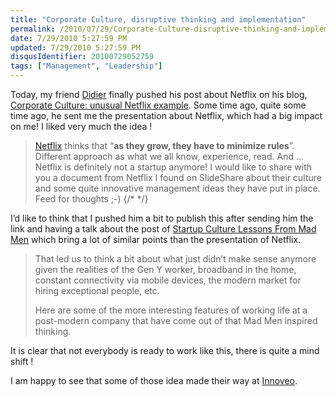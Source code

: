 ```yaml
---
title: "Corporate Culture, disruptive thinking and implementation"
permalink: /2010/07/29/Corporate-Culture-disruptive-thinking-and-implementation/
date: 7/29/2010 5:27:59 PM
updated: 7/29/2010 5:27:59 PM
disqusIdentifier: 20100729052759
tags: ["Management", "Leadership"]
---
```

Today, my friend [Didier](http://didierbeck.com) finally pushed his post about Netflix on his blog, [Corporate Culture: unusual Netflix example](http://didierbeck.com/2010/07/corporate-culture-unusual-netflix-example/). Some time ago, quite some time ago, he sent me the presentation about Netflix, which had a big impact on me! I liked very much the idea !

> [Netflix](http://netflix.com/) thinks that “**as they grow, they have to minimize rules**”. Different approach as what we all know, experience, read. And … Netflix is definitely not a startup anymore! I would like to share with you a document from Netflix I found on SlideShare about their culture and some quite innovative management ideas they have put in place. Feed for thoughts ;-)
{/* <!-- more --> */}

I’d like to think that I pushed him a bit to publish this after sending him the link and having a talk about the post of [Startup Culture Lessons From Mad Men](http://onstartups.com/tabid/3339/bid/13420/Startup-Culture-Lessons-From-Mad-Men.aspx) which bring a lot of similar points than the presentation of Netflix.

> That led us to think a bit about what just didn’t make sense anymore given the realities of the Gen Y worker, broadband in the home, constant connectivity via mobile devices, the modern market for hiring exceptional people, etc.
> 
> Here are some of the more interesting features of working life at a post-modern company that have come out of that Mad Men inspired thinking.

It is clear that not everybody is ready to work like this, there is quite a mind shift !

I am happy to see that some of those idea made their way at [Innoveo](http://www.innoveo.com/).
